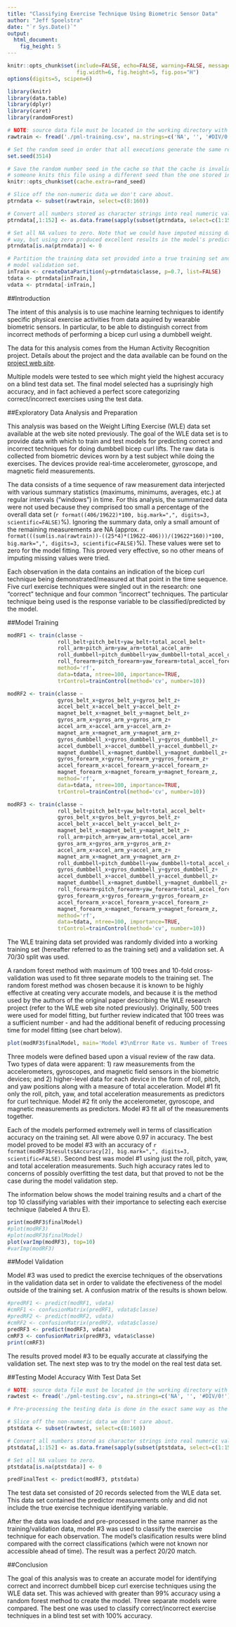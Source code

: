 ---
title: "Classifying Exercise Technique Using Biometric Sensor Data"
author: "Jeff Spoelstra"
date: "`r Sys.Date()`"
output: 
  html_document: 
    fig_height: 5
---

```{r global_options, include=FALSE}
knitr::opts_chunk$set(include=FALSE, echo=FALSE, warning=FALSE, message=FALSE,
                      fig.width=6, fig.height=5, fig.pos="H")
options(digits=5, scipen=6)
```
```{r load-packages}
library(knitr)
library(data.table)
library(dplyr)
library(caret)
library(randomForest)
```
```{r load-training-data}
# NOTE: source data file must be located in the working directory with the .Rmd file.
rawtrain <- fread('./pml-training.csv', na.strings=c('NA', '', '#DIV/0!'))
```
```{r preproc-training-data}
# Set the random seed in order that all executions generate the same results.
set.seed(3514)

# Save the random number seed in the cache so that the cache is invalidated if
# someone knits this file using a different seed than the one stored in the cache.
knitr::opts_chunk$set(cache.extra=rand_seed)

# Slice off the non-numeric data we don't care about.
ptrndata <- subset(rawtrain, select=c(8:160))

# Convert all numbers stored as character strings into real numeric values.
ptrndata[,1:152] <- as.data.frame(sapply(subset(ptrndata, select=c(1:152)), as.numeric))

# Set all NA values to zero. Note that we could have imputed missing data in some
# way, but using zero produced excellent results in the model's prediction accuracy.
ptrndata[is.na(ptrndata)] <- 0

# Partition the training data set provided into a true training set and a 
# model validation set.
inTrain <- createDataPartition(y=ptrndata$classe, p=0.7, list=FALSE)
tdata <- ptrndata[inTrain,]
vdata <- ptrndata[-inTrain,]
```

##Introduction

The intent of this analysis is to use machine learning techniques to identify specific physical exercise activities from data aquired by wearable biometric sensors. In particular, to be able to distinguish correct from incorrect methods of performing a bicep curl using a dumbbell weight.

The data for this analysis comes from the Human Activity Recognition project. Details about the project and the data available can be found on the [project web site](http://groupware.les.inf.puc-rio.br/har).

Multiple models were tested to see which might yield the highest accuracy on a blind test data set. The final model selected has a suprisingly high accuracy, and in fact achieved a perfect score categorizing correct/incorrect exercises using the test data.

##Exploratory Data Analysis and Preparation

This analysis was based on the Weight Lifting Exercise (WLE) data set available at the web site noted previously. The goal of the WLE data set is to provide data with which to train and test models for predicting correct and incorrect techniques for doing dumbbell bicep curl lifts. The raw data is collected from biometric devices worn by a test subject while doing the exercises. The devices provide real-time accelerometer, gyroscope, and magnetic field measurements.

The data consists of a time sequence of raw measurement data interjected with various summary statistics (maximums, minimums, averages, etc.) at regular intervals ("windows") in time. For this analysis, the summarized data were not used because they comprised too small a percentage of the overall data set (`r format((406/19622)*100, big.mark=",", digits=3, scientific=FALSE)`%). Ignoring the summary data, only a small amount of the remaining measurements are NA (approx. `r format(((sum(is.na(rawtrain))-((25*4)*(19622-406)))/(19622*160))*100, big.mark=",", digits=3, scientific=FALSE)`%). These values were set to zero for the model fitting. This proved very effective, so no other means of imputing missing values were tried.

Each observation in the data contains an indication of the bicep curl technique being demonstrated/measured at that point in the time sequence. Five curl exercise techniques were singled out in the research: one "correct" technique and four common "incorrect" techniques. The particular technique being used is the response variable to be classified/predicted by the model. 

##Model Training
```{r train-model1, cache=TRUE}
modRF1 <- train(classe ~ 
                roll_belt+pitch_belt+yaw_belt+total_accel_belt+
                roll_arm+pitch_arm+yaw_arm+total_accel_arm+
                roll_dumbbell+pitch_dumbbell+yaw_dumbbell+total_accel_dumbbell+
                roll_forearm+pitch_forearm+yaw_forearm+total_accel_forearm,
                method='rf', 
                data=tdata, ntree=100, importance=TRUE, 
                trControl=trainControl(method='cv', number=10))
```
```{r train-model2, cache=TRUE}
modRF2 <- train(classe ~ 
                gyros_belt_x+gyros_belt_y+gyros_belt_z+
                accel_belt_x+accel_belt_y+accel_belt_z+
                magnet_belt_x+magnet_belt_y+magnet_belt_z+
                gyros_arm_x+gyros_arm_y+gyros_arm_z+
                accel_arm_x+accel_arm_y+accel_arm_z+
                magnet_arm_x+magnet_arm_y+magnet_arm_z+
                gyros_dumbbell_x+gyros_dumbbell_y+gyros_dumbbell_z+
                accel_dumbbell_x+accel_dumbbell_y+accel_dumbbell_z+
                magnet_dumbbell_x+magnet_dumbbell_y+magnet_dumbbell_z+
                gyros_forearm_x+gyros_forearm_y+gyros_forearm_z+
                accel_forearm_x+accel_forearm_y+accel_forearm_z+
                magnet_forearm_x+magnet_forearm_y+magnet_forearm_z,
                method='rf', 
                data=tdata, ntree=100, importance=TRUE, 
                trControl=trainControl(method='cv', number=10))
```
```{r train-model3, cache=TRUE}
modRF3 <- train(classe ~ 
                roll_belt+pitch_belt+yaw_belt+total_accel_belt+
                gyros_belt_x+gyros_belt_y+gyros_belt_z+
                accel_belt_x+accel_belt_y+accel_belt_z+
                magnet_belt_x+magnet_belt_y+magnet_belt_z+
                roll_arm+pitch_arm+yaw_arm+total_accel_arm+
                gyros_arm_x+gyros_arm_y+gyros_arm_z+
                accel_arm_x+accel_arm_y+accel_arm_z+
                magnet_arm_x+magnet_arm_y+magnet_arm_z+
                roll_dumbbell+pitch_dumbbell+yaw_dumbbell+total_accel_dumbbell+
                gyros_dumbbell_x+gyros_dumbbell_y+gyros_dumbbell_z+
                accel_dumbbell_x+accel_dumbbell_y+accel_dumbbell_z+
                magnet_dumbbell_x+magnet_dumbbell_y+magnet_dumbbell_z+
                roll_forearm+pitch_forearm+yaw_forearm+total_accel_forearm+
                gyros_forearm_x+gyros_forearm_y+gyros_forearm_z+
                accel_forearm_x+accel_forearm_y+accel_forearm_z+
                magnet_forearm_x+magnet_forearm_y+magnet_forearm_z,
                method='rf', 
                data=tdata, ntree=100, importance=TRUE, 
                trControl=trainControl(method='cv', number=10))
```

The WLE training data set provided was randomly divided into a working training set (hereafter referred to as the training set) and a validation set. A 70/30 split was used.

A random forest method with maximum of 100 trees and 10-fold cross-validation was used to fit three separate models to the training set. The random forest method was chosen because it is known to be highly effective at creating very accurate models, and because it is the method used by the authors of the original paper describing the WLE research project (refer to the WLE web site noted previously). Originally, 500 trees were used for model fitting, but further review indicated that 100 trees was a sufficient number - and had the additional benefit of reducing processing time for model fitting (see chart below).

```{r chart-trees, include=TRUE}
plot(modRF3$finalModel, main='Model #3\nError Rate vs. Number of Trees Used')
```

Three models were defined based upon a visual review of the raw data. Two types of data were apparent: 1) raw measurements from the accelerometers, gyroscopes, and magnetic field sensors in the biometric devices; and 2) higher-level data for each device in the form of roll, pitch, and yaw positions along with a measure of total acceleration. Model #1 fit only the roll, pitch, yaw, and total acceleration measurements as predictors for curl technique. Model #2 fit only the accelerometer, gyroscope, and magnetic measurements as predictors. Model #3 fit all of the measurements together.

Each of the models performed extremely well in terms of classification accuracy on the training set. All were above 0.97 in accuracy. The best model proved to be model #3 with an accuracy of `r format(modRF3$results$Accuracy[2], big.mark=",", digits=3, scientific=FALSE)`. Second best was model #1 using just the roll, pitch, yaw, and total acceleration measurements. Such high accuracy rates led to concerns of possibly overfitting the test data, but that proved to not be the case during the model validation step.

The information below shows the model training results and a chart of the top 10 classifying variables with their importance to selecting each exercise technique (labeled A thru E).

```{r display-model, include=TRUE}
print(modRF3$finalModel)
#plot(modRF3)
#plot(modRF3$finalModel)
plot(varImp(modRF3), top=10)
#varImp(modRF3)
```

##Model Validation

Model #3 was used to predict the exercise techniques of the observations in the validation data set in order to validate the efectiveness of the model outside of the training set. A confusion matrix of the results is shown below.

```{r validate-model, include=TRUE}
#predRF1 <- predict(modRF1, vdata)
#cmRF1 <- confusionMatrix(predRF1, vdata$classe)
#predRF2 <- predict(modRF2, vdata)
#cmRF2 <- confusionMatrix(predRF2, vdata$classe)
predRF3 <- predict(modRF3, vdata)
cmRF3 <- confusionMatrix(predRF3, vdata$classe)
print(cmRF3)
```

The results proved model #3 to be equally accurate at classifying the validation set. The next step was to try the model on the real test data set.

##Testing Model Accuracy With Test Data Set
```{r load-testing-data}
# NOTE: source data file must be located in the working directory with the .Rmd file.
rawtest <- fread('./pml-testing.csv', na.strings=c('NA', '', '#DIV/0!'))
```
```{r preproc-testing-data}
# Pre-processing the testing data is done in the exact same way as the training data.

# Slice off the non-numeric data we don't care about.
ptstdata <- subset(rawtest, select=c(8:160))

# Convert all numbers stored as character strings into real numeric values.
ptstdata[,1:152] <- as.data.frame(sapply(subset(ptstdata, select=c(1:152)), as.numeric))

# Set all NA values to zero.
ptstdata[is.na(ptstdata)] <- 0
```
```{r predict-test-outcomes}
predFinalTest <- predict(modRF3, ptstdata)
```

The test data set consisted of 20 records selected from the WLE data set. This data set contained the predictor measurements only and did not include the true exercise technique identifying variable.

After the data was loaded and pre-processed in the same manner as the training/validation data, model #3 was used to classify the exercise technique for each observation. The model's clasification results were blind compared with the correct classifications (which were not known nor accessible ahead of time). The result was a perfect 20/20 match.

##Conclusion

The goal of this analysis was to create an accurate model for identifying correct and incorrect dumbbell bicep curl exercise techniques using the WLE data set. This was achieved with greater than 99% accuracy using a random forest method to create the model. Three separate models were compared. The best one was used to classify correct/incorrect exercise techniques in a blind test set with 100% accuracy.